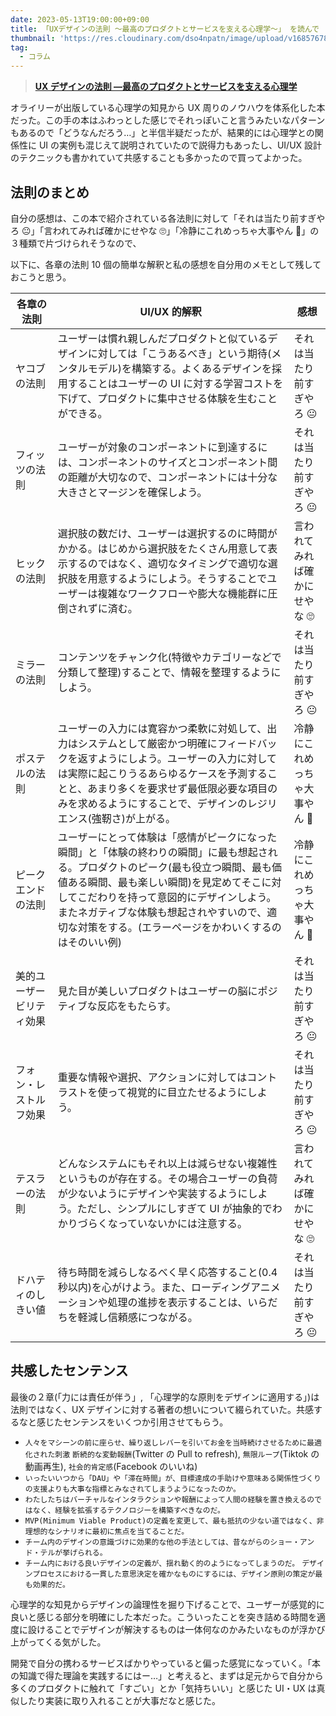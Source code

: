 ```yaml
---
date: 2023-05-13T19:00:00+09:00
title: 「UXデザインの法則 〜最高のプロダクトとサービスを支える心理学〜」 を読んで
thumbnail: 'https://res.cloudinary.com/dso4npatn/image/upload/v1685767883/media/blog/thumbnail/UX%E3%83%86%E3%82%99%E3%82%B5%E3%82%99%E3%82%A4%E3%83%B3%E3%81%AE%E6%B3%95%E5%89%87_hsuwqd.png'
tag:
  - コラム
---
```


> **[UX デザインの法則 ―最高のプロダクトとサービスを支える心理学](https://www.amazon.co.jp/UXデザインの法則-―最高のプロダクトとサービスを支える心理学-Jon-Yablonski/dp/4873119499/ref=sr_1_6?__mk_ja_JP=カタカナ&crid=2J73M4W52OW1D&keywords=ux+デザイン+本&qid=1685116710&sprefix=uxデザイン+本%2Caps%2C171&sr=8-6)**

オライリーが出版している心理学の知見から UX 周りのノウハウを体系化した本だった。この手の本はふわっとした感じでそれっぽいこと言うみたいなパターンもあるので「どうなんだろう…」と半信半疑だったが、結果的には心理学との関係性に UI の実例も混じえて説明されていたので説得力もあったし、UI/UX 設計のテクニックも書かれていて共感することも多かったので買ってよかった。

## 法則のまとめ

自分の感想は、この本で紹介されている各法則に対して「それは当たり前すぎやろ 😐」「言われてみれば確かにせやな 🙄」「冷静にこれめっちゃ大事やん 🤔」の３種類で片づけられそうなので、

以下に、各章の法則 10 個の簡単な解釈と私の感想を自分用のメモとして残しておこうと思う。

| 各章の法則               | UI/UX 的解釈                                                                                                                                                                                                                                                                                                                         | 感想                          |
| ------------------------ | ------------------------------------------------------------------------------------------------------------------------------------------------------------------------------------------------------------------------------------------------------------------------------------------------------------------------------------ | ----------------------------- |
| ヤコブの法則             | ユーザーは慣れ親しんだプロダクトと似ているデザインに対しては「こうあるべき」という期待(メンタルモデル)を構築する。よくあるデザインを採用することはユーザーの UI に対する学習コストを下げて、プロダクトに集中させる体験を生むことができる。                                                                                           | それは当たり前すぎやろ 😐     |
| フィッツの法則           | ユーザーが対象のコンポーネントに到達するには、コンポーネントのサイズとコンポーネント間の距離が大切なので、コンポーネントには十分な大きさとマージンを確保しよう。                                                                                                                                                                     | それは当たり前すぎやろ 😐     |
| ヒックの法則             | 選択肢の数だけ、ユーザーは選択するのに時間がかかる。はじめから選択肢をたくさん用意して表示するのではなく、適切なタイミングで適切な選択肢を用意するようにしよう。そうすることでユーザーは複雑なワークフローや膨大な機能群に圧倒されずに済む。                                                                                         | 言われてみれば確かにせやな 🙄 |
| ミラーの法則             | コンテンツをチャンク化(特徴やカテゴリーなどで分類して整理)することで、情報を整理するようにしよう。                                                                                                                                                                                                                                   | それは当たり前すぎやろ 😐     |
| ポステルの法則           | ユーザーの入力には寛容かつ柔軟に対処して、出力はシステムとして厳密かつ明確にフィードバックを返すようにしよう。ユーザーの入力に対しては実際に起こりうるあらゆるケースを予測することと、あまり多くを要求せず最低限必要な項目のみを求めるようにすることで、デザインのレジリエンス(強靭さ)が上がる。                                     | 冷静にこれめっちゃ大事やん 🤔 |
| ピークエンドの法則       | ユーザーにとって体験は「感情がピークになった瞬間」と「体験の終わりの瞬間」に最も想起される。プロダクトのピーク(最も役立つ瞬間、最も価値ある瞬間、最も楽しい瞬間)を見定めてそこに対してこだわりを持って意図的にデザインしよう。またネガティブな体験も想起されやすいので、適切な対策をする。(エラーページをかわいくするのはそのいい例) | 冷静にこれめっちゃ大事やん 🤔 |
| 美的ユーザービリティ効果 | 見た目が美しいプロダクトはユーザーの脳にポジティブな反応をもたらす。                                                                                                                                                                                                                                                                 | それは当たり前すぎやろ 😐     |
| フォン・レストルフ効果   | 重要な情報や選択、アクションに対してはコントラストを使って視覚的に目立たせるようにしよう。                                                                                                                                                                                                                                           | それは当たり前すぎやろ 😐     |
| テスラーの法則           | どんなシステムにもそれ以上は減らせない複雑性というものが存在する。その場合ユーザーの負荷が少ないようにデザインや実装するようにしよう。ただし、シンプルにしすぎて UI が抽象的でわかりづらくなっていないかには注意する。                                                                                                               | 言われてみれば確かにせやな 🙄 |
| ドハティのしきい値       | 待ち時間を減らしなるべく早く応答すること(0.4 秒以内)を心がけよう。また、ローディングアニメーションや処理の進捗を表示することは、いらだちを軽減し信頼感につながる。                                                                                                                                                                   | それは当たり前すぎやろ 😐     |

## 共感したセンテンス

最後の２章(「力には責任が伴う」, 「心理学的な原則をデザインに適用する」)は法則ではなく、UX デザインに対する著者の想いについて綴られていた。共感するなと感じたセンテンスをいくつか引用させてもらう。

- `人々をマシーンの前に座らせ、繰り返しレバーを引いてお金を当時続けさせるために最適化された刺激` `断続的な変動報酬`(Twitter の Pull to refresh), `無限ループ`(Tiktok の動画再生), `社会的肯定感`(Facebook のいいね)
- `いったいいつから「DAU」や「滞在時間」が、目標達成の手助けや意味ある関係性づくりの支援よりも大事な指標とみなされてしまうようになったのか。`
- `わたしたちはバーチャルなインタラクションや報酬によって人間の経験を置き換えるのではなく、経験を拡張するテクノロジーを構築すべきなのだ。`
- `MVP(Minimum Viable Product)の定義を変更して、最も抵抗の少ない道ではなく、非理想的なシナリオに最初に焦点を当てることだ。`
- `チーム内のデザインの意識づけに効果的な他の手法としては、昔ながらのショー・アンド・テルが挙げられる。`
- `チーム内における良いデザインの定義が、揺れ動く的のようになってしまうのだ。` `デザインプロセスにおける一貫した意思決定を確かなものにするには、デザイン原則の策定が最も効果的だ。`

心理学的な知見からデザインの論理性を掘り下げることで、ユーザーが感覚的に良いと感じる部分を明確にした本だった。こういったことを突き詰める時間を適度に設けることでデザインが解決するものは一体何なのかみたいなものが浮かび上がってくる気がした。

開発で自分の携わるサービスばかりやっていると偏った感覚になっていく。「本の知識で得た理論を実践するにはー…」と考えると、まずは足元からで自分から多くのプロダクトに触れて「すごい」とか「気持ちいい」と感じた UI・UX は真似したり実装に取り入れることが大事だなと感じた。
